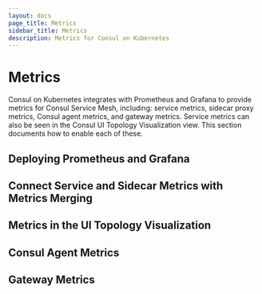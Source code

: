 ```yaml
---
layout: docs
page_title: Metrics
sidebar_title: Metrics
description: Metrics for Consul on Kubernetes
---
```


# Metrics

Consul on Kubernetes integrates with Prometheus and Grafana to provide metrics for Consul Service Mesh, including: service metrics, sidecar proxy metrics, Consul agent metrics, and gateway metrics. Service metrics can also be seen in the Consul UI Topology Visualization view. This section documents how to enable each of these.

## Deploying Prometheus and Grafana

## Connect Service and Sidecar Metrics with Metrics Merging

## Metrics in the UI Topology Visualization

## Consul Agent Metrics

## Gateway Metrics
